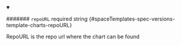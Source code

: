 
<details className="config-field" data-expandable="false" open>
<summary>

####### `repoURL` <span className="config-field-required" data-required="false">required</span> <span className="config-field-type">string</span> <span className="config-field-default"></span> <span className="config-field-enum"></span> {#spaceTemplates-spec-versions-template-charts-repoURL}

RepoURL is the repo url where the chart can be found

</summary>



</details>
